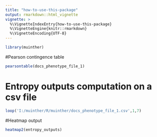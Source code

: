 ```yaml
---
title: "how-to-use-this-package"
output: rmarkdown::html_vignette
vignette: >
  %\VignetteIndexEntry{how-to-use-this-package}
  %\VignetteEngine{knitr::rmarkdown}
  %\VignetteEncoding{UTF-8}
---
```



```r
library(muinther)
```
#Pearson contingence table
```r
pearsontable(docs_phenotype_file_1)
```
# Entropy outputs computation on a csv file
```r
loop('I:/muinther/R/muinther/docs_phenotype_file_1.csv',1,7)
```
#Heatmap output
```r
heatmap2(entropy_outputs)
```
